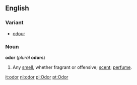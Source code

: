 ==English==
===Variant===
*[[odour]]
===Noun===
'''odor''' (''plural'' '''odors''')
#Any [[smell]], whether fragrant or offensive; [[scent]]; [[perfume]].

[[it:odor]]
[[nl:odor]]
[[pl:Odor]]
[[pt:Odor]]